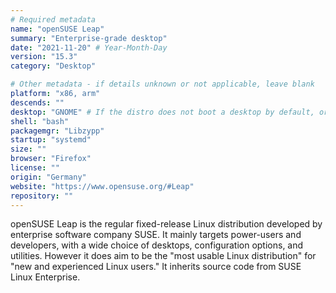 ```yaml
---
# Required metadata
name: "openSUSE Leap"
summary: "Enterprise-grade desktop"
date: "2021-11-20" # Year-Month-Day
version: "15.3"
category: "Desktop"

# Other metadata - if details unknown or not applicable, leave blank
platform: "x86, arm"
descends: ""
desktop: "GNOME" # If the distro does not boot a desktop by default, or doesn't ship one, leave 'desktop' blank
shell: "bash"
packagemgr: "Libzypp"
startup: "systemd"
size: ""
browser: "Firefox"
license: ""
origin: "Germany"
website: "https://www.opensuse.org/#Leap"
repository: ""
---
```


openSUSE Leap is the regular fixed-release Linux distribution developed by enterprise software company SUSE. It mainly targets power-users and developers, with a wide choice of desktops, configuration options, and utilities. However it does aim to be the "most usable Linux distribution" for "new and experienced Linux users." It inherits source code from SUSE Linux Enterprise.
